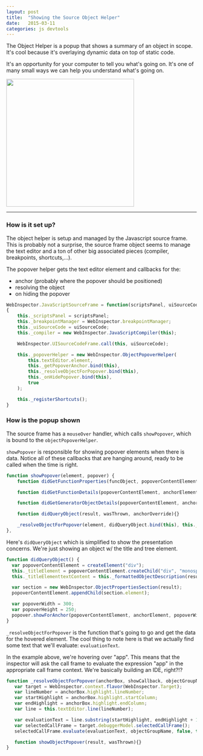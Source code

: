 ```yaml
---
layout: post
title:  "Showing the Source Object Helper"
date:   2015-03-11
categories: js devtools
---
```



The Object Helper is a popup that shows a summary of an object in scope. It's cool because it's overlaying dynamic data on top of static code.

It's an opportunity for your computer to tell you what's going on. It's one of many small ways we can help you understand what's going on.

<img src="http://f.cl.ly/items/3y181i063I1Q0j0l1L3m/Image%202015-03-11%20at%2010.58.10%20PM.png" width="338px" />

---

### How is it set up?

The object helper is setup and managed by the Javascript source frame. This is probably not a surprise, the source frame object seems to manage the text editor and a ton of other big associated pieces (compiler, breakpoints, shortcuts,...).

The popover helper gets the text editor element and callbacks for the:

+ anchor (probably where the popover should be positioned)
+ resolving the object
+ on hiding the popover

```js
WebInspector.JavaScriptSourceFrame = function(scriptsPanel, uiSourceCode)
{
    this._scriptsPanel = scriptsPanel;
    this._breakpointManager = WebInspector.breakpointManager;
    this._uiSourceCode = uiSourceCode;
    this._compiler = new WebInspector.JavaScriptCompiler(this);

    WebInspector.UISourceCodeFrame.call(this, uiSourceCode);

    this._popoverHelper = new WebInspector.ObjectPopoverHelper(
        this.textEditor.element,
        this._getPopoverAnchor.bind(this),
        this._resolveObjectForPopover.bind(this),
        this._onHidePopover.bind(this),
        true
    );

    this._registerShortcuts();
}
```

### How is the popup shown

The source frame has a `mouseOver` handler, which calls `showPopover`, which is bound to the `objectPopoverHelper`.

`showPopover` is responsible for showing popover elements when there is data. Notice all of these callbacks that are hanging around, ready to be called when the time is right.


```js
function showPopover(element, popover) {
    function didGetFunctionProperties(funcObject, popoverContentElement, anchorElement, properties, internalProperties){}

    function didGetFunctionDetails(popoverContentElement, anchorElement, response){}

    function didGetGeneratorObjectDetails(popoverContentElement, anchorElement, response){}

    function didQueryObject(result, wasThrown, anchorOverride){}

    _resolveObjectForPopover(element, didQueryObject.bind(this), this._popoverObjectGroup);
},
```

Here's `didQueryObject` which is simplified to show the presentation concerns. We're just showing an object w/ the title and tree element.

```js
function didQueryObject() {
  var popoverContentElement = createElement("div");
  this._titleElement = popoverContentElement.createChild("div", "monospace");
  this._titleElementtextContent = this._formattedObjectDescription(result);

  var section = new WebInspector.ObjectPropertiesSection(result);
  popoverContentElement.appendChild(section.element);

  var popoverWidth = 300;
  var popoverHeight = 250;
  popover.showForAnchor(popoverContentElement, anchorElement, popoverWidth, popoverHeight);
}
```

`_resolveObjectForPopover` is the function that's going to go and get the data for the hovered element.
The cool thing to note here is that we actually find some text that we'll evaluate: `evaluationText`.

In the example above, we're hovering over "app". This means that the inspector will ask the call frame to evaluate the expression "app" in the appropriate call frame context. We're basically building an IDE, right?!?

```js
function _resolveObjectForPopover(anchorBox, showCallback, objectGroupName) {
   var target = WebInspector.context.flavor(WebInspector.Target);
   var lineNumber = anchorBox.highlight.lineNumber;
   var startHighlight = anchorBox.highlight.startColumn;
   var endHighlight = anchorBox.highlight.endColumn;
   var line = this.textEditor.line(lineNumber);

   var evaluationText = line.substring(startHighlight, endHighlight + 1);
   var selectedCallFrame = target.debuggerModel.selectedCallFrame();
   selectedCallFrame.evaluate(evaluationText, objectGroupName, false, true, false, false, showObjectPopover.bind(this));

   function showObjectPopover(result, wasThrown){}
}
```
